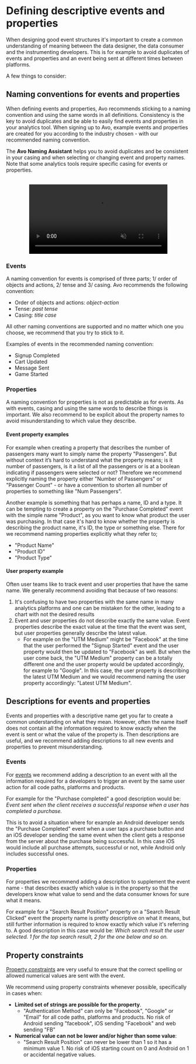 # Defining descriptive events and properties

When designing good event structures it's important to create a common understanding of meaning between the data designer, the data consumer and the instrumenting developers. This is for example to avoid duplicates of events and properties and an event being sent at different times between platforms.

A few things to consider:

## Naming conventions for events and properties

When defining events and properties, Avo recommends sticking to a naming
convention and using the same words in all definitions. Consistency is the key
to avoid duplicates and be able to easily find events and properties in your
analytics tool. When signing up to Avo, example events and properties are
created for you according to the industry chosen - with our recommended naming
convention.

The **Avo Naming Assistant** helps you to avoid duplicates and be consistent in your casing and when
selecting or changing event and property names. Note that some analytics tools
require specific casing for events or properties.

<br />
<center>
  <video
    loop
    muted
    autoPlay
    controls
    src={
      '/docs/images/best-practices/descriptive-events-and-properties/naming-assistant.mp4'
    }
    width="75%"
    alt="Metric example"
  />
</center>

### Events

A naming convention for events is comprised of three parts; 1/ order of objects and
actions, 2/ tense and 3/ casing. Avo recommends the following convention:

- Order of objects and actions: _object-action_
- Tense: _past tense_
- Casing: _title case_

All other naming conventions are supported and no matter which one you choose,
we recommend that you try to stick to it.

Examples of events in the recommended naming convention:

- Signup Completed
- Cart Updated
- Message Sent
- Game Started

### Properties

A naming convention for properties is not as predictable as for events. As with
events, casing and using the same words to describe things is important. We also recommend to be explicit about the property names to avoid misunderstanding to which value they describe.

#### Event property examples

For example when creating a property that describes the number of passengers
many want to simply name the property "Passengers". But without context it’s
hard to understand what the property means; is it number of passengers, is it a
list of all the passengers or is at a boolean indicating if passengers were
selected or not? Therefore we recommend explicitly naming the property either "Number
of Passengers" or "Passenger Count" - or have a convention to shorten all number of properties to
something like "Num Passengers".

Another example is something that has perhaps a name, ID and a type. It can be tempting to create a property on the "Purchase Completed" event with the simple name "Product", as you want to know what product the user was purchasing. In that case it's hard to know whether the property is describing the product name, it's ID, the type or something else. There for we recommend naming properties explicitly what they refer to;

- "Product Name"
- "Product ID"
- "Product Type"

#### User property example

Often user teams like to track event and user properties that have the same name. We generally recommend avoiding that because of two reasons:

1. It's confusing to have two properties with the same name in many analytics platforms and one can be mistaken for the other, leading to a chart with not the desired results
2. Event and user properties do not describe exactly the same value. Event properties describe the exact value at the time that the event was sent, but user properties generally describe the latest value.
   - For example on the "UTM Medium" might be "Facebook" at the time that the user performed the "Signup Started" event and the user property would then be updated to "Facebook" as well. But when the user come back, the "UTM Medium" property can be a totally different one and the user property would be updated accordingly, for example to "Google". In this case, the user property is describing the latest UTM Medium and we would recommend naming the user property accordingly: "Latest UTM Medium".

## Descriptions for events and properties

Events and properties with a descriptive name get you far to create a common understanding on what they mean. However, often the name itself does not contain all the information required to know exactly when the event is sent or what the value of the property is. Then descriptions are useful, and we recommend adding descriptions to all new events and properties to prevent misunderstanding.

### Events

For [events](/workspace/tracking-plan/events#a-nameevent-defintiona-event-definition) we recommend adding a description to an event with all the information required for a developers to trigger an event by the same user action for all code paths, platforms and products.

For example for the "Purchase completed" a good description would be: _Event sent when the client receives a successful response when a user has completed a purchase._

This is to avoid a situation where for example an Android developer sends the "Purchase Completed" event when a user taps a purchase button and an iOS developer sending the same event when the client gets a response from the server about the purchase being successful. In this case iOS would include all purchase attempts, successful or not, while Android only includes successful ones.

### Properties

For properties we recommend adding a description to supplement the event name - that describes exactly which value is in the property so that the developers know what value to send and the data consumer knows for sure what it means.

For example for a "Search Result Position" property on a "Search Result Clicked" event the property name is pretty descriptive on what it means, but still further information is required to know exactly which value it's referring to. A good description in this case would be: _Which search result the user selected. 1 for the top search result, 2 for the one below and so on._

## Property constraints

[Property constraints](/workspace/tracking-plan/properties#a-nameproperty-types-and-constraintsa-property-types-and-constraints) are very useful to ensure that the correct spelling or allowed numerical
values are sent with the event.

We recommend using property constraints whenever possible, specifically in cases when:

- **Limited set of strings are possible for the property**.
  - "Authentication Method" can only be "Facebook", "Google" or "Email" for all code paths, platforms and products. No risk of Android sending "facebook", iOS sending "Facebook" and web sending "FB"
- **Numerical value can not be lower and/or higher than some value**:
  - "Search Result Position" can never be lower than 1 so it has a minimum value 1. No risk of iOS starting count on 0 and Android on 1 or accidental negative values.
